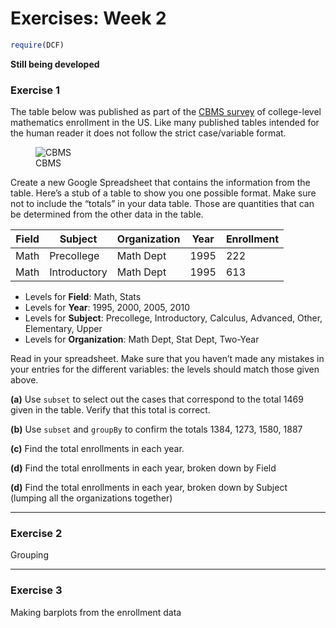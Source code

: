 Exercises: Week 2
=======================

```r
require(DCF)
```

**Still being developed**

### Exercise 1

The table below was published as part of the [CBMS survey](http://www.ams.org/profession/data/cbms-survey/cbms) of college-level mathematics enrollment in the US.  Like many published tables intended for the human reader it does not follow the strict case/variable format.

![CBMS](math-enrollments.png)

Create a new Google Spreadsheet that contains the information from the table.  Here's a stub of a table to show you one possible format.  Make sure not to include the "totals" in your data table.  Those are quantities that can be determined from the other data in the table.

Field | Subject | Organization | Year | Enrollment
------|---------|--------------|------|------------
Math  | Precollege | Math Dept | 1995 | 222
Math  | Introductory | Math Dept | 1995 | 613

* Levels for **Field**: Math, Stats
* Levels for **Year**: 1995, 2000, 2005, 2010
* Levels for **Subject**: Precollege, Introductory, Calculus, Advanced, Other, Elementary, Upper
* Levels for **Organization**: Math Dept, Stat Dept, Two-Year


Read in your spreadsheet.  Make sure that you haven't made any mistakes in your entries for the different variables: the levels should match those given above.

**(a)** Use `subset` to select out the cases that correspond to the total 1469 given in the table.  Verify that this total is correct. 

**(b)** Use `subset` and `groupBy` to confirm the totals 1384, 1273, 1580, 1887

**(c)** Find the total enrollments in each year.

**(d)** Find the total enrollments in each year, broken down by Field

**(d)** Find the total enrollments in each year, broken down by Subject (lumping all the organizations together)

------------

### Exercise 2

Grouping


------------

### Exercise 3

Making barplots from the enrollment data


